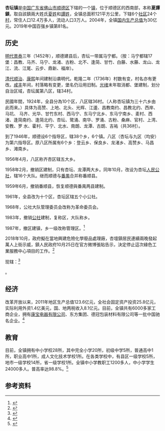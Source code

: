 {{中国乡级行政区
|行政区全称 = 杏坛镇
|景观照片文件名 = 
|景观照片描述 = 
|汉语拼音 = {{lang|en|Xìngtán Zhèn}}
|其他语言 = 
|其他语言名称 = 
|位置图文件名 = 
|位置图描述 = 
|自定义图片 =
{{顺德地图|file=Map of Shunde (Xingtan highlighted).svg|width=280|caption=杏坛在顺德的相对位置|float=left}}
|上级行政区 = [[广东省|广东省]][[佛山市|佛山市]][[顺德区|顺德区]]
|行政区类别 = 
|行政区划代码 = 440606105
|行政区划 = 
|村委会 = 24
|居委会 = 6
|建置时间 = 
|领导职位 = 镇长
|领导名称 = 梁雄辉
|政府驻地 = 
|毗邻 = 
|地理坐标 =
|总面积 = {{convert|122.07|sqkm|sqmi}}<ref>{{cite web|url=http://sg.shunde.gov.cn/data/main.php?id=1414-7200101|title=分镇(街道)面积行政区|author=佛山市顺德区发展规划和统计局|accessdate=2011-03-06|deadurl=yes|archiveurl=https://web.archive.org/web/20160305094408/http://sg.shunde.gov.cn/data/main.php?id=1414-7200101|archivedate=2016-03-05}}</ref>
|总人口 = 约18万
|户籍人口 = 约13万
|户籍人口年份 = 
|常住人口 = 
|常住人口年份 = 
|人口密度 = 
|GDP = 102亿元（2010年）
|邮政编码 = 528325, 528326
|电话区号 = 0757
|官方网站 = http://xingtan.shunde.gov.cn/
|网站名称 = 
}}
'''杏坛镇'''是[[中国|中国]][[广东省|广东省]][[佛山市|佛山市]][[顺德区|顺德区]]下辖的一个[[镇|镇]]，位于顺德区的西南部，本称'''夏譚鎮'''，取自該鎮兩大姓氏[[夏姓|夏姓]]和[[譚姓|譚姓]]，全镇总面积121平方公里，下辖6个[[社区|社区]]24个[[村|村]]，常住人口12.4万多人，流动人口3万人。2004年，全镇[[国内生产总值|国内生产总值]]为30亿元。2019年中国百强乡镇第81名。

==历史==
[[明代|明代]][[景泰|景泰]]三年（1452年），顺德建县后，杏坛一带属马宁都。（按：马宁都辖17堡：昌教、马齐、马宁、龙渚、古粉、北不、逢简、甘竹、白藤、水藤、龙山、龙江、流、江尾、云步、鼎新、福岸）。

[[清代|清代]][[顺治|顺治]]、[[康熙|康熙]]年间建制沿袭明代。乾隆二年（1736年）村数有变，村名亦有更改。[[咸丰|咸丰]]年间，村落略有变更，堡名仍沿用旧制。[[光绪|光绪]]末年取消都、堡建制，划分自治区域，杏坛属第八区，辖34村。

民國年間，1924年，全县分為10个区，八区辖36村。（人称杏坛镇为三十六乡由此而来。）具体为高赞、上地、北头、光辉、江逶、昌教南约、昌教北约、西岸、马坑、 马齐、光华、甘竹东村、西马宁、东马宁北乡、东马宁南乡、麦村、西渚、逢简南约、逢简北约、杏坛、鹭涌、南华、罗涌、古粉、桑麻、官村、上湾、安教、罗 水、霍村、平宁、北水、南朗、龙潭、古朗、吉祐（共36村）。

到了1946年，顺德设6个指导区，辖38个乡，6个镇。八区（杏坛与九区（均安）为第六指导区。原八区所属有6个乡：登云乡、保良乡、龙渚乡、高赞乡、马昌乡、滩南乡。

1956年4月，八区称齐杏区辖五大乡。 

1958年2月，撤销区建制，只有杏坛、龙潭两大乡。同年10月，改设为杏坛[[人民公社|人民公社]]，辖16个大队。继而顺德与[[番禺区|番禺]]合并称番顺县。 

1959年6月，撤销番顺县，恢复顺德與番禺两县建制。

1961年，全县改为十个区，杏坛区辖五个小公社。 

1968年，公社大队管理委员会改称为革命委员会。 

1983年，撤销[[公社|公社]]建制，复称区，大队称乡。 

1987年，撤区建镇，乡一级改称管理区。<ref>{{cite web| url=http://xingtan.shunde.gov.cn/newxingtan/zjxt/?Sid=2| title=杏坛历史沿革| accessdate=2012-10-06| deadurl=yes| archiveurl=https://web.archive.org/web/20130326051421/http://xingtan.shunde.gov.cn/newxingtan/zjxt/?Sid=2| archivedate=2013年3月26日| df=}}</ref>

2018年10月，政府擬在當地興建危險化學廢品處理廠，杏壇鎮居民連續兩晚發起萬人上街示威，鎮人民政府10月25日在官方微博張貼告示，決定停止這次綠色工業服務中心項目的工作。<ref>{{cite web| url=http://trad.cn.rfi.fr/%E4%B8%AD%E5%9C%8B/20181025-%E8%90%AC%E4%BA%BA%E6%8C%81%E7%BA%8C%E6%8A%97%E8%AD%B0%E6%9D%8F%E5%A3%87%E6%94%BF%E5%BA%9C%E5%B1%88%E6%9C%8D-%E6%B0%91%E5%B1%85%E6%97%81%E9%AB%98%E5%8D%B1%E5%8C%96%E5%AD%B8%E5%BB%A2%E5%93%81%E8%99%95%E7%90%86%E5%8F%AB%E5%81%9C| title=萬人抗議杏壇政府屈服 民居旁高危化學廢品處理叫停| accessdate=2018-10-25| 4=| archive-date=2018-11-09| archive-url=https://web.archive.org/web/20181109032033/http://trad.cn.rfi.fr/%E4%B8%AD%E5%9C%8B/20181025-%E8%90%AC%E4%BA%BA%E6%8C%81%E7%BA%8C%E6%8A%97%E8%AD%B0%E6%9D%8F%E5%A3%87%E6%94%BF%E5%BA%9C%E5%B1%88%E6%9C%8D-%E6%B0%91%E5%B1%85%E6%97%81%E9%AB%98%E5%8D%B1%E5%8C%96%E5%AD%B8%E5%BB%A2%E5%93%81%E8%99%95%E7%90%86%E5%8F%AB%E5%81%9C| dead-url=no}}</ref>

现辖：<ref>{{PRC admin/ref sgc|44/06/06/105/000}}</ref>

{{PRC admin/children|44/06/06/105/000}}。

==经济==
改革开放以来，2011年地区生产总值123.6亿元，全社会固定资产投资25.8亿元，实际利用外资1.4亿美元，国、地两税收入8.1亿元。目前，全镇共有6000多家工商企业，拥有[[康宝电器有限公司|康宝电器有限公司]]、东方集团、德冠包装材料有限公司等一批中国驰名企业。<ref>{{cite web| url=http://xingtan.shunde.gov.cn/newxingtan/zjxt/?Sid=3| title=杏坛经济建设| accessdate=2012-10-06| deadurl=yes| archiveurl=https://web.archive.org/web/20130326051428/http://xingtan.shunde.gov.cn/newxingtan/zjxt/?Sid=3| archivedate=2013年3月26日| df=}}</ref>

==教育==
目前，全镇拥有中小学校28所，其中完全小学20所，初级中学5所，普通高中1所，职业高中1所，成人文化技术学校1所。在各类学校中，有县区一级学校5所，地市一级学校14所，省一级学校1所。全镇中小学教职工1200多人，中小学学生24000多人。普高率达98.8%。<ref>{{cite web| url=http://xingtan.shunde.gov.cn/newxingtan/zjxt/?Sid=4| title=杏坛社会事业| accessdate=2012-10-06| deadurl=yes| archiveurl=https://web.archive.org/web/20130326051431/http://xingtan.shunde.gov.cn/newxingtan/zjxt/?Sid=4| archivedate=2013年3月26日| df=}}</ref>

==参考资料==
{{Reflist}}

{{PRC admin/navcat|44/06/06/105/000}}